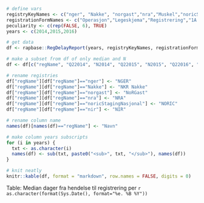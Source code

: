 ```r
# define vars
registryKeyNames <- c("nger", "Nakke", "norgast","nra","Muskel","noricStagingNasjonal","nir")
registrationFormNames <- c("Operasjon","Legeskjema","Registrering","1A Anamnese","Basisregistrering","Start","nada")
peculiarity <- c(rep(FALSE, 6), TRUE)
years <- c(2014,2015,2016)

# get data
df <- rapbase::RegDelayReport(years, registryKeyNames, registrationFormNames, peculiarity)

# make a subset from df of only median and N
df <- df[c("regName", "Q22014", "N2014", "Q22015", "N2015", "Q22016", "N2016")]

# rename registries
df["regName"][df["regName"]=="nger"] <- "NGER"
df["regName"][df["regName"]=="Nakke"] <- "NKR Nakke"
df["regName"][df["regName"]=="norgast"] <- "NoRGast"
df["regName"][df["regName"]=="nra"] <- "NRA"
df["regName"][df["regName"]=="noricStagingNasjonal"] <- "NORIC"
df["regName"][df["regName"]=="nir"] <- "NIR"

# rename column name
names(df)[names(df)=="regName"] <- "Navn"

# make column years subscripts
for (i in years) {
  txt <- as.character(i)
  names(df) <- sub(txt, paste0("<sub>", txt, "</sub>"), names(df))
}

# knit neatly
knitr::kable(df, format = "markdown", row.names = FALSE, digits = 0)
```
Table: Median dager fra hendelse til registrering per `r as.character(format(Sys.Date(), format="%e. %B %Y"))`